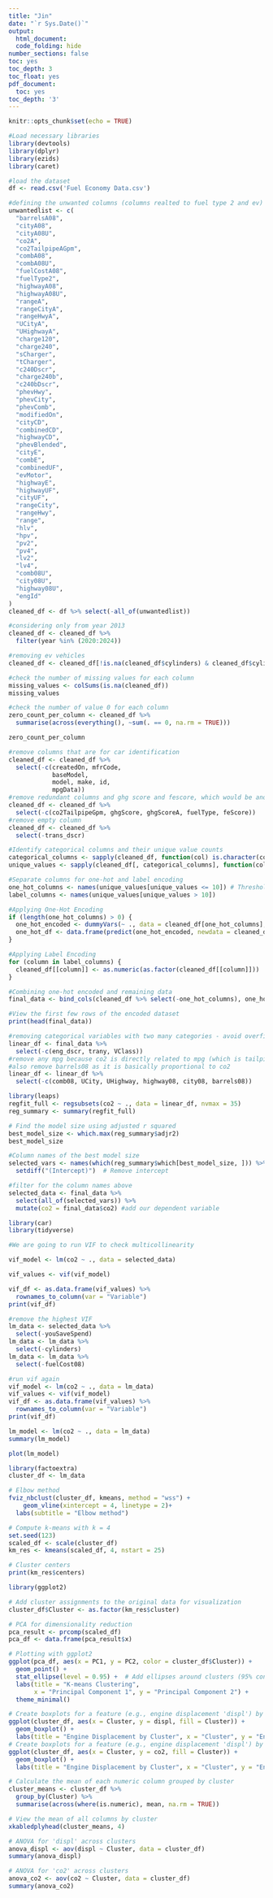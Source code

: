 ```yaml
---
title: "Jin"
date: "`r Sys.Date()`"
output:
  html_document:
  code_folding: hide
number_sections: false
toc: yes
toc_depth: 3
toc_float: yes
pdf_document:
  toc: yes
toc_depth: '3'
---
```


```r
knitr::opts_chunk$set(echo = TRUE)
```

```r
#Load necessary libraries
library(devtools)
library(dplyr)
library(ezids)
library(caret)
```

```r
#load the dataset
df <- read.csv('Fuel Economy Data.csv')
```

```r

#defining the unwanted columns (columns realted to fuel type 2 and ev)
unwantedlist <- c(
  "barrelsA08",
  "cityA08",
  "cityA08U",
  "co2A",
  "co2TailpipeAGpm",
  "combA08",
  "combA08U",
  "fuelCostA08",
  "fuelType2",
  "highwayA08",
  "highwayA08U",
  "rangeA",
  "rangeCityA",
  "rangeHwyA",
  "UCityA",
  "UHighwayA",
  "charge120",
  "charge240",
  "sCharger",
  "tCharger",
  "c240Dscr",
  "charge240b",
  "c240bDscr",
  "phevHwy",
  "phevCity",
  "phevComb",
  "modifiedOn",
  "cityCD",
  "combinedCD",
  "highwayCD",
  "phevBlended",
  "cityE",
  "combE",
  "combinedUF",
  "evMotor",
  "highwayE",
  "highwayUF",
  "cityUF",
  "rangeCity",
  "rangeHwy",
  "range",
  "hlv",
  "hpv",
  "pv2",
  "pv4",
  "lv2",
  "lv4",
  "comb08U",
  "city08U",
  "highway08U",
  "engId"
)
cleaned_df <- df %>% select(-all_of(unwantedlist))

#considering only from year 2013
cleaned_df <- cleaned_df %>%
  filter(year %in% (2020:2024))

#removing ev vehicles
cleaned_df <- cleaned_df[!is.na(cleaned_df$cylinders) & cleaned_df$cylinders != "Electricity",]
```


```r
#check the number of missing values for each column
missing_values <- colSums(is.na(cleaned_df))
missing_values
```


```r
#check the number of value 0 for each column
zero_count_per_column <- cleaned_df %>%
  summarise(across(everything(), ~sum(. == 0, na.rm = TRUE)))

zero_count_per_column
```

```r
#remove columns that are for car identification
cleaned_df <- cleaned_df %>%
  select(-c(createdOn, mfrCode,
            baseModel,
            model, make, id,
            mpgData))
#remove redundant columns and ghg score and fescore, which would be another dependent variable
cleaned_df <- cleaned_df %>%
  select(-c(co2TailpipeGpm, ghgScore, ghgScoreA, fuelType, feScore))
#remove empty column
cleaned_df <- cleaned_df %>%
  select(-trans_dscr)
```



```r
#Identify categorical columns and their unique value counts
categorical_columns <- sapply(cleaned_df, function(col) is.character(col) || is.factor(col))
unique_values <- sapply(cleaned_df[, categorical_columns], function(col) length(unique(col)))

#Separate columns for one-hot and label encoding
one_hot_columns <- names(unique_values[unique_values <= 10]) # Threshold for one-hot encoding
label_columns <- names(unique_values[unique_values > 10])

#Applying One-Hot Encoding
if (length(one_hot_columns) > 0) {
  one_hot_encoded <- dummyVars(~ ., data = cleaned_df[one_hot_columns], fullRank = TRUE)
  one_hot_df <- data.frame(predict(one_hot_encoded, newdata = cleaned_df))
}

#Applying Label Encoding
for (column in label_columns) {
  cleaned_df[[column]] <- as.numeric(as.factor(cleaned_df[[column]]))
}

#Combining one-hot encoded and remaining data
final_data <- bind_cols(cleaned_df %>% select(-one_hot_columns), one_hot_df)

#View the first few rows of the encoded dataset
print(head(final_data))
```

```r
#removing categorical variables with two many categories - avoid overfitting
linear_df <- final_data %>%
  select(-c(eng_dscr, trany, VClass))
#remove any mpg because co2 is directly related to mpg (which is tailpipe CO2 in grams/mile)
#also remove barrels08 as it is basically proportional to co2
linear_df <- linear_df %>%
  select(-c(comb08, UCity, UHighway, highway08, city08, barrels08))
```



```r
library(leaps)
regfit_full <- regsubsets(co2 ~ ., data = linear_df, nvmax = 35)
reg_summary <- summary(regfit_full)
```


```r
# Find the model size using adjusted r squared
best_model_size <- which.max(reg_summary$adjr2)
best_model_size
```

```r
#Column names of the best model size
selected_vars <- names(which(reg_summary$which[best_model_size, ])) %>%
  setdiff("(Intercept)")  # Remove intercept

#filter for the column names above
selected_data <- final_data %>%
  select(all_of(selected_vars)) %>%
  mutate(co2 = final_data$co2) #add our dependent variable

```

```r
library(car)
library(tidyverse)

#We are going to run VIF to check multicollinearity

vif_model <- lm(co2 ~ ., data = selected_data)

vif_values <- vif(vif_model)

vif_df <- as.data.frame(vif_values) %>%
  rownames_to_column(var = "Variable")
print(vif_df)
```

```r
#remove the highest VIF
lm_data <- selected_data %>%
  select(-youSaveSpend)
lm_data <- lm_data %>%
  select(-cylinders)
lm_data <- lm_data %>%
  select(-fuelCost08)

#run vif again
vif_model <- lm(co2 ~ ., data = lm_data)
vif_values <- vif(vif_model)
vif_df <- as.data.frame(vif_values) %>%
  rownames_to_column(var = "Variable")
print(vif_df)
```

```r
lm_model <- lm(co2 ~ ., data = lm_data)
summary(lm_model)

```

```r
plot(lm_model)
```


```r
library(factoextra)
cluster_df <- lm_data

# Elbow method
fviz_nbclust(cluster_df, kmeans, method = "wss") +
    geom_vline(xintercept = 4, linetype = 2)+
  labs(subtitle = "Elbow method")

```

```r
# Compute k-means with k = 4
set.seed(123)
scaled_df <- scale(cluster_df)
km_res <- kmeans(scaled_df, 4, nstart = 25)
```



```r
# Cluster centers
print(km_res$centers)


```

```r
library(ggplot2)

# Add cluster assignments to the original data for visualization
cluster_df$Cluster <- as.factor(km_res$cluster)

# PCA for dimensionality reduction
pca_result <- prcomp(scaled_df)
pca_df <- data.frame(pca_result$x)

# Plotting with ggplot2
ggplot(pca_df, aes(x = PC1, y = PC2, color = cluster_df$Cluster)) +
  geom_point() +
  stat_ellipse(level = 0.95) +  # Add ellipses around clusters (95% confidence intervals)
  labs(title = "K-means Clustering",
       x = "Principal Component 1", y = "Principal Component 2") +
  theme_minimal()
```


```r
# Create boxplots for a feature (e.g., engine displacement 'displ') by cluster
ggplot(cluster_df, aes(x = Cluster, y = displ, fill = Cluster)) +
  geom_boxplot() +
  labs(title = "Engine Displacement by Cluster", x = "Cluster", y = "Engine Displacement")
# Create boxplots for a feature (e.g., engine displacement 'displ') by cluster
ggplot(cluster_df, aes(x = Cluster, y = co2, fill = Cluster)) +
  geom_boxplot() +
  labs(title = "Engine Displacement by Cluster", x = "Cluster", y = "Engine Displacement")
```


```r
# Calculate the mean of each numeric column grouped by cluster
cluster_means <- cluster_df %>%
  group_by(Cluster) %>%
  summarise(across(where(is.numeric), mean, na.rm = TRUE))

# View the mean of all columns by cluster
xkabledplyhead(cluster_means, 4)
```


```r
# ANOVA for 'displ' across clusters
anova_displ <- aov(displ ~ Cluster, data = cluster_df)
summary(anova_displ)

# ANOVA for 'co2' across clusters
anova_co2 <- aov(co2 ~ Cluster, data = cluster_df)
summary(anova_co2)
```












